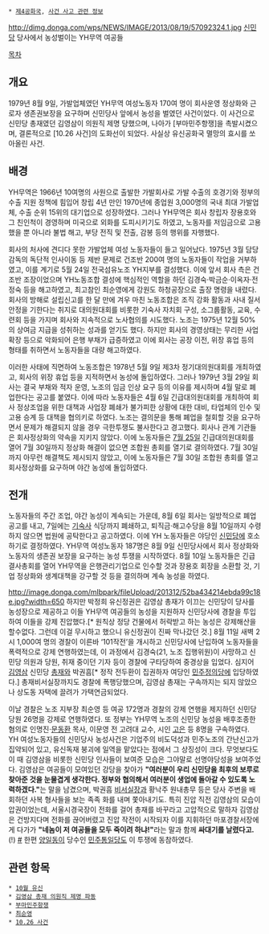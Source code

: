  * [[제4공화국]], [[사건 사고 관련 정보]]

http://dimg.donga.com/wps/NEWS/IMAGE/2013/08/19/57092324.1.jpg
[[신민당(1967년)|신민당]] 당사에서 농성벌이는 YH무역 여공들

[[목차]]
== 개요 ==
1979년 8월 9일, 가발업체였던 YH무역 여성노동자 170여 명이 회사운영 정상화와 근로자 생존권보장을 요구하며 신민당사 앞에서 농성을 벌였던 사건이었다. 이 사건으로 신민당 총재였던 김영삼이 의원직 제명 당했으며, 나아가 [부마민주항쟁]을 촉발시켰으며, 결론적으로 [10.26 사건]의 도화선이 되었다. 사실상 유신공화국 멸망의 효시를 쏘아올린 사건.

== 배경 ==
YH무역은 1966년 10여명의 사원으로 출발한 가발회사로 가발 수출의 호경기와 정부의 수출 지원 정책에 힘입어 창립 4년 만인 1970년에 종업원 3,000명의 국내 최대 가발업체, 수출 순위 15위의 대기업으로 성장하였다. 그러나 YH무역은 회사 창립자 장용호와 그 친인척이 경영하며 미국으로 외화를 도피시키기도 하였고, 노동자를 저임금으로 고용했을 뿐 아니라 불법 해고, 부당 전직 및 전출, 감봉 등의 행위를 자행했다.

회사의 처사에 견디다 못한 가발업체 여성 노동자들이 들고 일어났다. 1975년 3월 담당 감독의 독단적 인사이동 등 제반 문제로 건조반 200여 명의 노동자들이 작업을 거부하였고, 이를 계기로 5월 24일 전국섬유노조 YH지부를 결성했다. 이에 앞서 회사 측은 건조반 조장이었으며 YH노동조합 결성에 핵심적인 역할을 하던 김경숙·박금순·이옥자·전정숙 등을 해고하였고, 최고참인 최순영에게 강원도 하청공장으로 출장 명령을 내렸다. 회사의 방해로 설립신고를 한 달 만에 겨우 마친 노동조합은 조직 강화 활동과 사내 질서 안정을 기한다는 취지로 대의원대회를 비롯한 기숙사 자치회 구성, 소그룹활동, 교육, 수련회 등을 가지며 회사와 지속적으로 노사협의를 시도했다. 노조는 1975년 12월 50%의 상여금 지급을 성취하는 성과를 얻기도 했다. 하지만 회사의 경영상태는 무리한 사업 확장 등으로 악화되어 은행 부채가 급증하였고 이에 회사는 공장 이전, 위장 휴업 등의 형태를 취하면서 노동자들을 대량 해고하였다.

이러한 사태에 직면하여 노동조합은 1978년 5월 9일 제3차 정기대의원대회를 개최하였고, 회사의 위장 휴업 등을 지적하면서 농성에 돌입하였다. 그러나 1979년 3월 29일 회사는 결국 부채와 적자 운영, 노조의 임금 인상 요구 등의 이유를 제시하며 4월 말로 폐업한다는 공고를 붙였다. 이에 따라 노동자들은 4월 6일 긴급대의원대회를 개최하여 회사 정상조업을 위한 대책과 사업장 폐쇄가 불가피한 상황에 대한 대비, 타업체의 인수 및 고용 승계 등 대책을 협의키로 하였다. 노조는 결의문을 통해 폐업을 철회할 것을 요구하면서 문제가 해결되지 않을 경우 극한투쟁도 불사한다고 경고했다. 회사나 관계 기관들은 회사정상화의 약속을 지키지 않았다. 이에 노동자들은 [[7월 25일]] 긴급대의원대회를 열어 7월 30일까지 정상화 해결이 없으면 조합원 총회를 열기로 결의하였다. 7월 30일까지 아무런 해결책도 제시되지 않았고, 이에 노동자들은 7월 30일 조합원 총회를 열고 회사정상화를 요구하며 야간 농성에 돌입하였다.

== 전개 ==
노동자들의 주간 조업, 야간 농성이 계속되는 가운데, 8월 6일 회사는 일방적으로 폐업 공고를 내고, 7일에는 [[기숙사]] 식당까지 폐쇄하고, 퇴직금·해고수당을 8월 10일까지 수령하지 않으면 법원에 공탁한다고 공고하였다. 이에 YH 노동자들은 야당인 [[신민당(1967년)|신민당]]에 호소하기로 결정하였다. YH무역 여성노동자 187명은 8월 9일 신민당사에서 회사 정상화와 노동자의 생존권 보장을 요구하는 농성 투쟁을 시작하였다. 8월 10일 노동자들은 긴급결사총회를 열어 YH무역을 은행관리기업으로 인수할 것과 장용호 회장을 소환할 것, 기업 정상화와 생계대책을 강구할 것 등을 결의하며 계속 농성을 하였다. 

http://image.donga.com/mlbpark/fileUpload/201312/52ba434214ebda99c18e.jpg?width=650
하지만 박정희 유신정권은 김영삼 총재가 이끄는 신민당이 당사를 농성장으로 제공하고 이들 YH무역 여공들의 농성을 지원하자 신민당사에 경찰을 투입하여 이들을 강제 진압했다.[* 원칙상 정당 건물에서 허락받고 하는 농성은 강제해산을 할수없다. 그런데 이걸 무시하고 했으니 유신정권이 진짜 막나갔던 것.] 8월 11일 새벽 2시 1,000여 명의 경찰이 이른바 ‘101작전’을 개시하고 신민당사에 난입하여 노동자들을 폭력적으로 강제 연행하였는데, 이 과정에서 김경숙(21, 노조 집행위원)이 사망하고 신민당 의원과 당원, 취재 중이던 기자 등이 경찰에 구타당하여 중경상을 입었다. 심지어 [[김영삼]] 신민당 [[총재]]와 박권흠[* 정작 전두환이 집권하자 여당인 [[민주정의당]]에 입당하였다.] 총재비서실장까지도 경찰에 폭행당했으며, 김영삼 총재는 구속까지는 되지 않았으나 상도동 자택에 끌려가 가택연금되었다.

이날 경찰은 노조 지부장 최순영 등 여공 172명과 경찰의 강제 연행을 제지하던 신민당 당원 26명을 강제로 연행하였다. 또 정부는 YH무역 노조의 신민당 농성을 배후조종한 혐의로 인명진·[[문동환]] 목사, 이문영 전 고려대 교수, 시인 [[고은]] 등 8명을 구속하였다. YH 여성노동자들의 신민당사 농성사건은 기업주의 비도덕성과 민주노조의 간난신고가 집약되어 있고, 유신독재 붕괴에 일역을 맡았다는 점에서 그 상징성이 크다. 무엇보다도 이 때 김영삼을 비롯한 신민당 인사들이 보여준 모습은 그야말로 선명야당성을 보여주었다. 김영삼은 여공들이 모여있던 강당을 찾아가 '''"여러분이 우리 신민당을 최후의 보루로 찾아준 것을 눈물겹게 생각한다. 정부와 협의해서 여러분이 생업에 돌아갈 수 있도록 노력하겠다."'''는 말을 남겼으며, 박권흠 [[비서실장]]과 황낙주 원내총무 등은 당사 주변을 배회하던 사복 형사들을 보는 족족 화를 내며 쫓아내기도. 특히 진압 직전 김영삼의 모습이 압권이었는데, 서울시경국장이 전화를 걸어 총재를 바꾸라고 고압적으로 말하자 김영삼은 건방지다며 전화를 끊어버렸고 진압 작전이 시작되자 이를 지휘하던 마포경찰서장에게 다가가 '''"네놈이 저 여공들을 모두 죽이려 하냐!"'''라는 말과 함께 '''싸대기를 날렸다고.''' (!) [http://news.naver.com/main/read.nhn?mode=LSD&mid=sec&sid1=100&oid=002&aid=0001942298 #] 한편 [[양일동]]이 당수인 [[민주통일당]]도 이 투쟁에 동참하였다.

== 관련 항목 ==
 * [[10월 유신]]
 * [[김영삼 총재 의원직 제명 파동]]
 * [[부마민주항쟁]]
 * [[최순영]] 
 * [[10.26 사건]]
